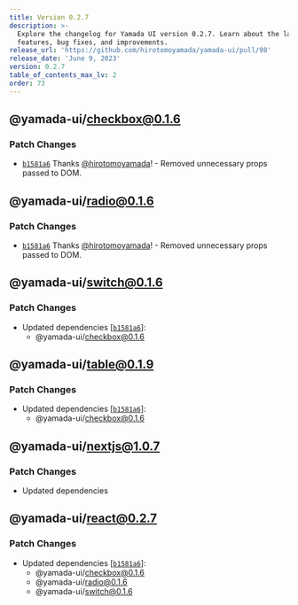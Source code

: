 ```yaml
---
title: Version 0.2.7
description: >-
  Explore the changelog for Yamada UI version 0.2.7. Learn about the latest
  features, bug fixes, and improvements.
release_url: 'https://github.com/hirotomoyamada/yamada-ui/pull/98'
release_date: 'June 9, 2023'
version: 0.2.7
table_of_contents_max_lv: 2
order: 73
---
```


## @yamada-ui/checkbox@0.1.6

### Patch Changes

- [`b1581a6`](https://github.com/hirotomoyamada/yamada-ui/commit/b1581a67e3ad0491b4519f62b0510d2e410ba648) Thanks [@hirotomoyamada](https://github.com/hirotomoyamada)! - Removed unnecessary props passed to DOM.

## @yamada-ui/radio@0.1.6

### Patch Changes

- [`b1581a6`](https://github.com/hirotomoyamada/yamada-ui/commit/b1581a67e3ad0491b4519f62b0510d2e410ba648) Thanks [@hirotomoyamada](https://github.com/hirotomoyamada)! - Removed unnecessary props passed to DOM.

## @yamada-ui/switch@0.1.6

### Patch Changes

- Updated dependencies \[[`b1581a6`](https://github.com/hirotomoyamada/yamada-ui/commit/b1581a67e3ad0491b4519f62b0510d2e410ba648)]:
  - @yamada-ui/checkbox@0.1.6

## @yamada-ui/table@0.1.9

### Patch Changes

- Updated dependencies \[[`b1581a6`](https://github.com/hirotomoyamada/yamada-ui/commit/b1581a67e3ad0491b4519f62b0510d2e410ba648)]:
  - @yamada-ui/checkbox@0.1.6

## @yamada-ui/nextjs@1.0.7

### Patch Changes

- Updated dependencies

## @yamada-ui/react@0.2.7

### Patch Changes

- Updated dependencies \[[`b1581a6`](https://github.com/hirotomoyamada/yamada-ui/commit/b1581a67e3ad0491b4519f62b0510d2e410ba648)]:
  - @yamada-ui/checkbox@0.1.6
  - @yamada-ui/radio@0.1.6
  - @yamada-ui/switch@0.1.6
